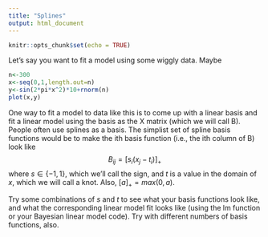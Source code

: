 ```yaml
---
title: "Splines"
output: html_document
---
```


```r
knitr::opts_chunk$set(echo = TRUE)
```

Let's say you want to fit a model using some wiggly data.  Maybe

```r
n<-300
x<-seq(0,1,length.out=n)
y<-sin(2*pi*x^2)*10+rnorm(n)
plot(x,y)
```

One way to fit a model to data like this is to come up with a linear basis and fit a linear model using the basis as the X matrix (which we will call B).  People often use splines as a basis.  The simplist set of spline basis functions would be to make the ith basis function (i.e., the ith column of B) look like
$$ B_{ij} = [s_i(x_j - t_i)]_+  $$
where $s\in \lbrace -1,1 \rbrace$, which we'll call the sign, and $t$ is a value in the domain of $x$, which we will call a knot.  Also, $[a]_+ = max(0,a)$.

Try some combinations of $s$ and $t$ to see what your basis functions look like, and what the corresponding linear model fit looks like (using the lm function or your Bayesian linear model code).  Try with different numbers of basis functions, also.